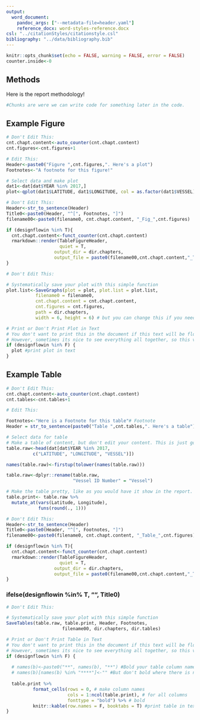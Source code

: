 ```yaml
---
output:
  word_document:
    pandoc_args: ["--metadata-file=header.yaml"]
    reference_docx: word-styles-reference.docx
csl: "../citationStyles/citationstyle.csl"
bibliography: "../data/bibliography.bib"
---
```


```r
knitr::opts_chunk$set(echo = FALSE, warning = FALSE, error = FALSE)
counter.inside<-0
```

## Methods

Here is the report methodology!

```r
#Chunks are were we can write code for something later in the code. 
```

## Example Figure

```r
# Don't Edit This:
cnt.chapt.content<-auto_counter(cnt.chapt.content)
cnt.figures<-cnt.figures+1
```


```r
# Edit This:
Header<-paste0("Figure ",cnt.figures,". Here's a plot")
Footnotes<-"A footnote for this figure!"

# Select data and make plot
dat1<-dat[dat$YEAR %in% 2017,]
plot<-qplot(dat1$LATITUDE, dat1$LONGITUDE, col = as.factor(dat1$VESSEL)) # create plot
```


```r
# Don't Edit This:
Header<-str_to_sentence(Header)
Title0<-paste0(Header, "^[", Footnotes, "]")
filename00<-paste0(filename0, cnt.chapt.content, "_Fig_",cnt.figures)

if (designflowin %in% T){
  cnt.chapt.content<-funct_counter(cnt.chapt.content)
  rmarkdown::render(TableFigureHeader, 
                    quiet = T,
                  output_dir = dir.chapters, 
                  output_file = paste0(filename00,cnt.chapt.content,"_Title.docx"))
}
```


```r
# Don't Edit This:

# Systematically save your plot with this simple function
plot.list<-SaveGraphs(plot = plot, plot.list = plot.list, 
           filename0 = filename0, 
           cnt.chapt.content = cnt.chapt.content, 
           cnt.figures = cnt.figures, 
           path = dir.chapters, 
           width = 6, height = 6) # but you can change this if you need...

# Print or Don't Print Plot in Text
# You don't want to print this in the document if this text will be flowed into InDesign. 
# However, sometimes its nice to see everything all together, so this variable is something you might like to toggle on and off. Hense, FALSE = print here, TRUE = don't print here, just make the .pdf (coded above)
if (designflowin %in% F) { 
  plot #print plot in text
}
```

## Example Table

```r
# Don't Edit This:
cnt.chapt.content<-auto_counter(cnt.chapt.content)
cnt.tables<-cnt.tables+1
```

```r
# Edit This:

Footnotes<-"Here is a Footnote for this table"# Footnote
Header = str_to_sentence(paste0("Table ",cnt.tables,". Here's a table"))

# Select data for table
# Make a table of content, but don't edit your content. This is just good record keeping so peolpe can check your work. 
table.raw<-head(dat[dat$YEAR %in% 2017,
          c("LATITUDE", "LONGITUDE", "VESSEL")])

names(table.raw)<-firstup(tolower(names(table.raw)))

table.raw<-dplyr::rename(table.raw, 
                         "Vessel ID Number" = "Vessel")

# Make the table pretty, like as you would have it show in the report. 
table.print<- table.raw %>% 
  mutate_at(vars(Latitude, Longitude), 
            funs(round(., 1)))
```


```r
# Don't Edit This:
Header<-str_to_sentence(Header)
Title0<-paste0(Header, "^[", Footnotes, "]")
filename00<-paste0(filename0, cnt.chapt.content, "_Table_",cnt.figures)

if (designflowin %in% T){
  cnt.chapt.content<-funct_counter(cnt.chapt.content)
  rmarkdown::render(TableFigureHeader, 
                    quiet = T,
                  output_dir = dir.chapters, 
                  output_file = paste0(filename00,cnt.chapt.content,"_Title.docx"))
}
```


### ifelse(designflowin %in% T, "", Title0)

```r
# Don't Edit This:

# Systematically save your plot with this simple function
SaveTables(table.raw, table.print, Header, Footnotes, 
                     filename00, dir.chapters, dir.tables)

# Print or Don't Print Table in Text
# You don't want to print this in the document if this text will be flowed into InDesign. 
# However, sometimes its nice to see everything all together, so this variable is something you might like to toggle on and off. Hense, FALSE = print here, TRUE = don't print here, just make the .pdf (coded above)
if (designflowin %in% F) {
  
  # names(b)<-paste0("**", names(b), "**") #Bold your table column names
  # names(b)[names(b) %in% "****"]<-"" #But don't bold where there is no column name
  
  table.print %>%
          format_cells(rows = 0, # make column names
                       cols = 1:ncol(table.print), # for all columns
                       fonttype = "bold") %>% # bold
          knitr::kable(row.names = F, booktabs = T) #print table in text
}
```

